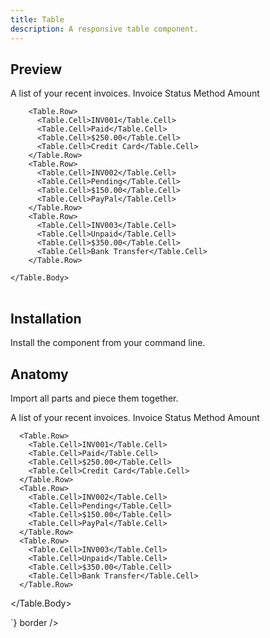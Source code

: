 ```yaml
---
title: Table
description: A responsive table component.
---
```



## Preview

<Preview>
  <Table>
    <Table.Caption>A list of your recent invoices.</Table.Caption>
    <Table.Header>
      <Table.Row>
        <Table.Head>Invoice</Table.Head>
        <Table.Head>Status</Table.Head>
        <Table.Head>Method</Table.Head>
        <Table.Head>Amount</Table.Head>
      </Table.Row>
    </Table.Header>
    <Table.Body>
      
        <Table.Row>
          <Table.Cell>INV001</Table.Cell>
          <Table.Cell>Paid</Table.Cell>
          <Table.Cell>$250.00</Table.Cell>
          <Table.Cell>Credit Card</Table.Cell>
        </Table.Row>
        <Table.Row>
          <Table.Cell>INV002</Table.Cell>
          <Table.Cell>Pending</Table.Cell>
          <Table.Cell>$150.00</Table.Cell>
          <Table.Cell>PayPal</Table.Cell>
        </Table.Row>
        <Table.Row>
          <Table.Cell>INV003</Table.Cell>
          <Table.Cell>Unpaid</Table.Cell>
          <Table.Cell>$350.00</Table.Cell>
          <Table.Cell>Bank Transfer</Table.Cell>
        </Table.Row>
      
    </Table.Body>
  </Table>
</Preview>


## Installation

Install the component from your command line.

<LiveProvider>
    <LiveEditor code={`npm install @raystack/apsara`} border/>
</LiveProvider>


## Anatomy
Import all parts and piece them together.

<LiveProvider>
    <LiveEditor code={`

<Table>
  <Table.Caption>A list of your recent invoices.</Table.Caption>
  <Table.Header>
    <Table.Row>
      <Table.Head>Invoice</Table.Head>
      <Table.Head>Status</Table.Head>
      <Table.Head>Method</Table.Head>
      <Table.Head>Amount</Table.Head>
    </Table.Row>
  </Table.Header>
  <Table.Body>
    
      <Table.Row>
        <Table.Cell>INV001</Table.Cell>
        <Table.Cell>Paid</Table.Cell>
        <Table.Cell>$250.00</Table.Cell>
        <Table.Cell>Credit Card</Table.Cell>
      </Table.Row>
      <Table.Row>
        <Table.Cell>INV002</Table.Cell>
        <Table.Cell>Pending</Table.Cell>
        <Table.Cell>$150.00</Table.Cell>
        <Table.Cell>PayPal</Table.Cell>
      </Table.Row>
      <Table.Row>
        <Table.Cell>INV003</Table.Cell>
        <Table.Cell>Unpaid</Table.Cell>
        <Table.Cell>$350.00</Table.Cell>
        <Table.Cell>Bank Transfer</Table.Cell>
      </Table.Row>
    
  </Table.Body>
</Table>
`} border />
</LiveProvider>
